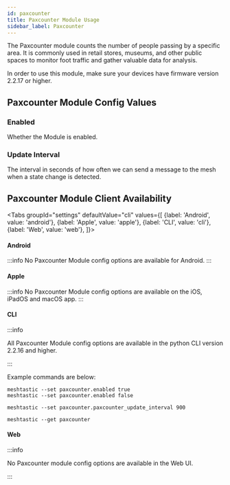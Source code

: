 ```yaml
---
id: paxcounter
title: Paxcounter Module Usage
sidebar_label: Paxcounter
---
```



The Paxcounter module counts the number of people passing by a specific area. It is commonly used in retail stores, museums, and other public spaces to monitor foot traffic and gather valuable data for analysis.

In order to use this module, make sure your devices have firmware version 2.2.17 or higher.

## Paxcounter Module Config Values

### Enabled

Whether the Module is enabled.

### Update Interval 

The interval in seconds of how often we can send a message to the mesh when a state change is detected.

## Paxcounter Module Client Availability

<Tabs
groupId="settings"
defaultValue="cli"
values={[
{label: 'Android', value: 'android'},
{label: 'Apple', value: 'apple'},
{label: 'CLI', value: 'cli'},
{label: 'Web', value: 'web'},
]}>
<TabItem value="android">

#### Android

:::info
No Paxcounter Module config options are available for Android.
:::

</TabItem>
<TabItem value="apple">

#### Apple

:::info
No Paxcounter Module config options are available on the iOS, iPadOS and macOS app.
:::

</TabItem>
<TabItem value="cli">

#### CLI

:::info

All Paxcounter Module config options are available in the python CLI version 2.2.16 and higher.

:::

Example commands are below:

```shell title="Enable/Disable the Paxcounter Module"
meshtastic --set paxcounter.enabled true
meshtastic --set paxcounter.enabled false
```

```shell title="Set the Minimum Broadcast Interval to 900 seconds"
meshtastic --set paxcounter.paxcounter_update_interval 900
```

```shell title="Get the Paxcounter Module Configuration"
meshtastic --get paxcounter
```
</TabItem>
<TabItem value="web">

#### Web

:::info

No Paxcounter module config options are available in the Web UI.

:::
</TabItem>
</Tabs>
